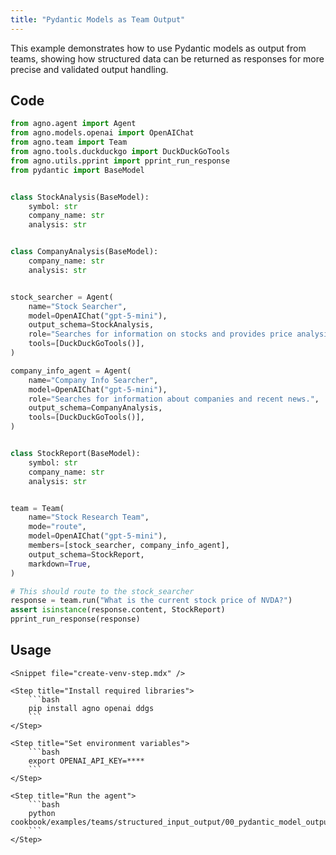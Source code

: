 ```yaml
---
title: "Pydantic Models as Team Output"
---
```


This example demonstrates how to use Pydantic models as output from teams, showing how structured data can be returned as responses for more precise and validated output handling.

## Code

```python cookbook/examples/teams/structured_input_output/00_pydantic_model_output.py
from agno.agent import Agent
from agno.models.openai import OpenAIChat
from agno.team import Team
from agno.tools.duckduckgo import DuckDuckGoTools
from agno.utils.pprint import pprint_run_response
from pydantic import BaseModel


class StockAnalysis(BaseModel):
    symbol: str
    company_name: str
    analysis: str


class CompanyAnalysis(BaseModel):
    company_name: str
    analysis: str


stock_searcher = Agent(
    name="Stock Searcher",
    model=OpenAIChat("gpt-5-mini"),
    output_schema=StockAnalysis,
    role="Searches for information on stocks and provides price analysis.",
    tools=[DuckDuckGoTools()],
)

company_info_agent = Agent(
    name="Company Info Searcher",
    model=OpenAIChat("gpt-5-mini"),
    role="Searches for information about companies and recent news.",
    output_schema=CompanyAnalysis,
    tools=[DuckDuckGoTools()],
)


class StockReport(BaseModel):
    symbol: str
    company_name: str
    analysis: str


team = Team(
    name="Stock Research Team",
    mode="route",
    model=OpenAIChat("gpt-5-mini"),
    members=[stock_searcher, company_info_agent],
    output_schema=StockReport,
    markdown=True,
)

# This should route to the stock_searcher
response = team.run("What is the current stock price of NVDA?")
assert isinstance(response.content, StockReport)
pprint_run_response(response)
```

## Usage

<Steps>

    <Snippet file="create-venv-step.mdx" />

    <Step title="Install required libraries">
        ```bash
        pip install agno openai ddgs
        ```
    </Step>

    <Step title="Set environment variables">
        ```bash
        export OPENAI_API_KEY=****
        ```
    </Step>

    <Step title="Run the agent">
        ```bash
        python cookbook/examples/teams/structured_input_output/00_pydantic_model_output.py
        ```
    </Step>

</Steps>